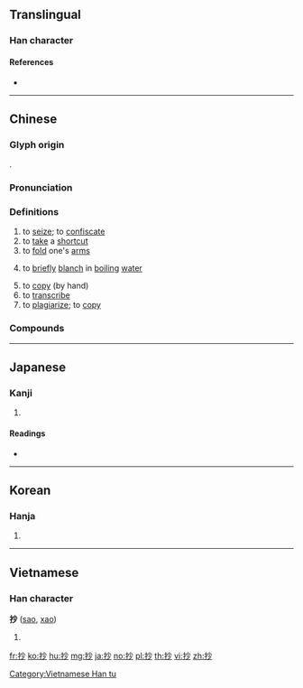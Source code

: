 ==Translingual==

===Han character===
{{Han char|rn=64|rad=手|as=04|sn=7|four=59020|canj=QFH|ids=⿰扌少}}

====References====
* {{Han ref|kx=0420.100|dkj=11863|dj=0767.100|hdz=31836.060|uh=6284|ud=25220|bh=A7DB|bd=42971}}

----

==Chinese==
{{zh-forms}}

===Glyph origin===
{{Han etym}}
{{Han compound|alt1=手|扌|少|ls=psc|c1=s|c2=p}}.

===Pronunciation===
{{zh-pron
|m=chāo,er=y
|ma=Zh-chao.ogg
|c=caau1
|h=pfs=chhâu
|md=
|mn=qz,tw,xm,zz:chhau/qz,xm,zz:chhiau
|mn_note=chhiau - vernacular; chhau - literary
|w=2tshau
|mc=y
|oc=y
|cat=v
}}

===Definitions===
{{zh-hanzi}}

# to [[seize]]; to [[confiscate]]
# to [[take]] a [[shortcut]]
# to [[fold]] one's [[arms]]
# {{lb|zh|cooking}} to [[briefly]] [[blanch]] in [[boiling]] [[water]]
# to [[copy]] (by hand)
# to [[transcribe]]
# to [[plagiarize]]; to [[copy]]

===Compounds===
{{zh-der|抄寫|抄籍|抄擊|抄手|傳抄|兜抄|包抄|半抄兒|小抄|影宋抄本|手抄|抄事|抄件|抄估|抄化|抄奪|抄家|抄小路|抄手遊廊|抄扎|抄掇|抄掠|抄搶|抄撮|抄斬|抄本|抄札|抄殺|抄沒|抄獲|抄球|抄用|抄發|抄白|抄空兒|抄紙|抄總兒|抄胥|抄臺|抄襲|抄賭|抄起|抄身|抄轉|抄近路|抄送|抄造|抄錄|抄陳|抄靶子|文抄公|東抄西襲|查抄|滿門抄斬|照抄|瓜蔓抄|目披手抄|精抄本|背抄手|邸抄}}

----

==Japanese==

===Kanji===
{{ja-kanji|grade=c|rs=手04}}

# {{defn|lang=ja|sort=手04}}

====Readings====
* {{ja-readings|on=[[しょう]] (shō)|kun=[[とる]] (toru), [[かすめとる]] (kasumetoru), [[うつす]] (utsusu)}}

----

==Korean==

===Hanja===
{{ko-hanja|hangeul=초|eumhun=|rv=cho|mr=ch'o|y=cho}}

# {{defn|lang=ko|sort=手04}}

----

==Vietnamese==

===Han character===
'''抄''' ([[sao]], [[xao]])

# {{defn|lang=vi}}

[[Category:Vietnamese Han tu]]

[[fr:抄]]
[[ko:抄]]
[[hu:抄]]
[[mg:抄]]
[[ja:抄]]
[[no:抄]]
[[pl:抄]]
[[th:抄]]
[[vi:抄]]
[[zh:抄]]